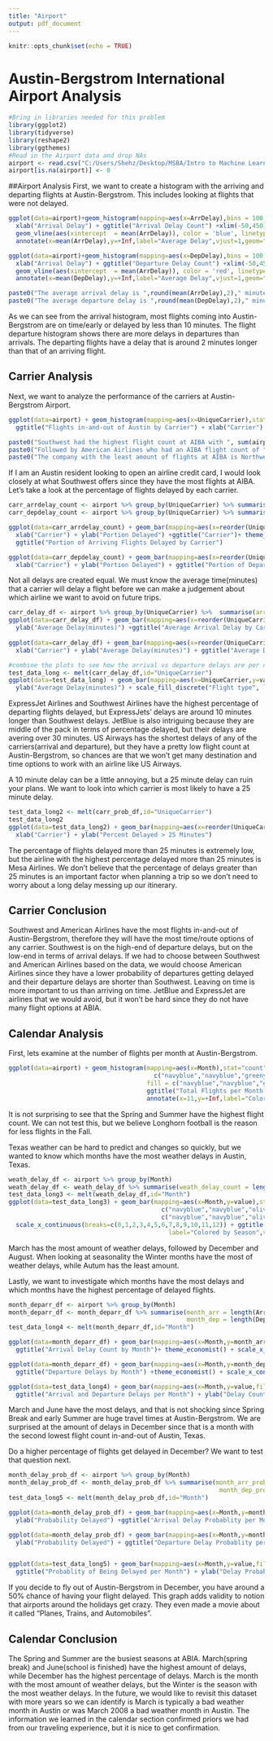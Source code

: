 ---
title: "Airport"
output: pdf_document
---

```{r setup, include=FALSE}
knitr::opts_chunk$set(echo = TRUE)
```
# Austin-Bergstrom International Airport Analysis


```{r libraries}
#Bring in libraries needed for this problem
library(ggplot2)
library(tidyverse)
library(reshape2)
library(ggthemes)
#Read in the Airport data and drop NAs
airport <- read.csv("C:/Users/Shehz/Desktop/MSBA/Intro to Machine Learning/STA380-master/data/ABIA.csv")
airport[is.na(airport)] <- 0
```
##Airport Analysis
First, we want to create a histogram with the arriving and departing flights at Austin-Bergstrom. This includes looking at flights that were not delayed. 
```{r flightHisto, echo = FALSE}
ggplot(data=airport)+geom_histogram(mapping=aes(x=ArrDelay),bins = 100,binwidth = 15,color = 'firebrick4', fill="tomato1") + 
  xlab("Arrival Delay") + ggtitle("Arrival Delay Count") +xlim(-50,450) + ylim(0,80000)+ylab("Count") +
  geom_vline(aes(xintercept  = mean(ArrDelay)), color = 'blue', linetype = 'dashed', size = 1) +theme_economist() +
  annotate(x=mean(ArrDelay),y=+Inf,label="Average Delay",vjust=1,geom="label") 

ggplot(data=airport)+geom_histogram(mapping=aes(x=DepDelay),bins = 100,binwidth = 15,color = 'slateblue', fill="skyblue1") + 
  xlab("Arrival Delay") + ggtitle("Departure Delay Count") +xlim(-50,450) +ylim(0,80000) +ylab("Count") +
  geom_vline(aes(xintercept  = mean(ArrDelay)), color = 'red', linetype = 'dashed', size = 1) + theme_economist() + 
  annotate(x=mean(DepDelay),y=+Inf,label="Average Delay",vjust=1,geom="label") 

paste0("The average arrival delay is ",round(mean(ArrDelay),2)," minutes.")
paste0("The average departure delay is ",round(mean(DepDelay),2)," minutes.")
```
As we can see from the arrival histogram, most flights coming into Austin-Bergstrom are on time/early or delayed by less than 10 minutes. The flight departure histogram shows there are more delays in departures than arrivals. The departing flights have a delay that is around 2 minutes longer than that of an arriving flight. 

## Carrier Analysis
Next, we want to analyze the performance of the carriers at Austin-Bergstrom Airport.
``` {r carrierCount}
ggplot(data=airport) + geom_histogram(mapping=aes(x=UniqueCarrier),stat="count", color = "darkorange4", fill = "tan2") + 
  ggtitle("Flights in-and-out of Austin by Carrier") + xlab("Carrier") + ylab("Number of Flights") + theme_economist() 

paste0("Southwest had the highest flight count at AIBA with ", sum(airport$UniqueCarrier == "WN"),".")
paste0("Followed by American Airlines who had an AIBA flight count of ", sum(airport$UniqueCarrier == "AA"),".")
paste0("The company with the least amount of flights at AIBA is Northwest Airlines with ",sum(airport$UniqueCarrier == "NW"), " flights.")
```
If I am an Austin resident looking to open an airline credit card, I would look closely at what Southwest offers since they have the most flights at AIBA.
Let's take a look at the percentage of flights delayed by each carrier.
``` {r carrierNorm, echo = FALSE}
carr_arrdelay_count <- airport %>% group_by(UniqueCarrier) %>% summarise(carrier_arr_prob = length(ArrDelay[ArrDelay>0])/length(ArrDelay))
carr_depdelay_count <- airport %>% group_by(UniqueCarrier) %>% summarise(carrier_dep_prob = length(DepDelay[DepDelay>0])/length(DepDelay)) 

ggplot(data=carr_arrdelay_count) + geom_bar(mapping=aes(x=reorder(UniqueCarrier,carrier_arr_prob),y=carrier_arr_prob),stat="identity",position="dodge", color = 'firebrick4', fill = 'tomato1') +
  xlab("Carrier") + ylab("Portion Delayed") +ggtitle("Carrier")+ theme_economist() +
  ggtitle("Portion of Arriving Flights Delayed by Carrier")

ggplot(data=carr_depdelay_count) + geom_bar(mapping=aes(x=reorder(UniqueCarrier,carrier_dep_prob),y=carrier_dep_prob), stat="identity",position="dodge", color = 'slateblue', fill="skyblue1") +
  xlab("Carrier") + ylab("Portion Delayed") + ggtitle("Portion of Departing Flights Delayed by Carrier") +theme_economist()
```
Not all delays are created equal. We must know the average time(minutes) that a carrier will delay a flight before we can make a judgement about which airline we want to avoid on future trips.

``` {r carrierAvg, echo = FALSE}
carr_delay_df <- airport %>% group_by(UniqueCarrier) %>%  summarise(arr_delay_avg = mean(ArrDelay[ArrDelay>0]),dep_delay_avg = mean(DepDelay[ArrDelay>0]))
ggplot(data=carr_delay_df) + geom_bar(mapping=aes(x=reorder(UniqueCarrier,arr_delay_avg),y=arr_delay_avg),stat="identity",position="dodge", color = 'firebrick4', fill = 'tomato1') + xlab("Carrier") +
  ylab("Average Delay(minutes)") +ggtitle("Average Arrival Delay by Carrier")+ theme_economist()
  
ggplot(data=carr_delay_df) + geom_bar(mapping=aes(x=reorder(UniqueCarrier,dep_delay_avg),y=dep_delay_avg), stat="identity",position="dodge", color = 'slateblue', fill="skyblue1") + 
  xlab("Carrier") + ylab("Average Delay(minutes)") + ggtitle("Average Departure Delay by Carrier") +theme_economist()

#combine the plots to see how the arrival vs departure delays are per carrier to see if one carrier has more of one type
test_data_long <- melt(carr_delay_df,id="UniqueCarrier")
ggplot(data=test_data_long) + geom_bar(mapping=aes(x=UniqueCarrier,y=value,fill=variable), stat="identity",position="dodge") + ggtitle("Average Arrival and Departure Delay per Carrier")+xlab("Carrier") +
  ylab("Average Delay(minutes)") + scale_fill_discrete("Flight type", labels = c("Arrival","Delay")) + theme_economist()

```
ExpressJet Airlines and Southwest Airlines have the highest percentage of departing flights delayed, but ExpressJets' delays are around 10 minutes longer than Southwest delays. JetBlue is also intriguing because they are middle of the pack in terms of percentage delayed, but their delays are avering over 30 minutes. US Airways has the shortest delays of any of the carriers(arrival and departure), but they have a pretty low flight count at Austin-Bergstrom, so chances are that we won't get many destination and time options to work with an airline like US Airways.

A 10 minute delay can be a little annoying, but a 25 minute delay can ruin your plans. We want to look into which carrier is most likely to have a 25 minute delay. 
``` {r carrier25, echo = FALSE}
test_data_long2 <- melt(carr_prob_df,id="UniqueCarrier")
test_data_long2
ggplot(data=test_data_long2) + geom_bar(mapping=aes(x=reorder(UniqueCarrier,value),y=value),stat="identity",color ='darkgreen', fill = 'lightgreen') + ggtitle("Carrier Probablity of Delay > 25 minutes") +
  xlab("Carrier") + ylab("Percent Delayed > 25 Minutes")
```
The percentage of flights delayed more than 25 minutes is extremely low, but the airline with the highest percentage delayed more than 25 minutes is Mesa Airlines. We don't believe that the percentage of delays greater than 25 minutes is an important factor when planning a trip so we don't need to worry about a long delay messing up our itinerary. 

## Carrier Conclusion

Southwest and American Airlines have the most flights in-and-out of Austin-Bergstrom, therefore they will have the most time/route options of any carrier. Southwest is on the high-end of departure delays, but on the low-end in terms of arrival delays. If we had to choose between Southwest and American Airlines based on the data, we would choose American Airlines since they have a lower probability of departures getting delayed and their departure delays are shorter than Southwest. Leaving on time is more important to us than arriving on time. JetBlue and ExpressJet are airlines that we would avoid, but it won't be hard since they do not have many flight options at ABIA. 

## Calendar Analysis

First, lets examine at the number of flights per month at Austin-Bergstrom. 
``` {r monthCount}
ggplot(data=airport) + geom_histogram(mapping=aes(x=Month),stat="count",col =
                                        c("navyblue","navyblue","greenyellow","greenyellow","greenyellow","gold2","gold2","gold2","sienna2","sienna2","sienna2","navyblue"),
                                      fill = c("navyblue","navyblue","greenyellow","greenyellow","greenyellow","gold2","gold2","gold2","sienna2","sienna2","sienna2","navyblue")) + 
                                      ggtitle("Total Flights per Month in-and-out of Austin") +scale_x_continuous( breaks=c(0,1,2,3,4,5,6,7,8,9,10,11,12)) +ylab("Flight Count") +
                                      annotate(x=11,y=+Inf,label="Colored by Season",vjust=2,geom="label")
```
It is not surprising to see that the Spring and Summer have the highest flight count. We can not test this, but we believe Longhorn football is the reason for less flights in the Fall. 

Texas weather can be hard to predict and changes so quickly, but we wanted to know which months have the most weather delays in Austin, Texas. 

``` {r weatherAnalysis}
weath_delay_df <- airport %>% group_by(Month) 
weath_delay_df <- weath_delay_df %>% summarise(weath_delay_count = length(WeatherDelay[WeatherDelay>0])) 
test_data_long3 <- melt(weath_delay_df,id="Month")
ggplot(data=test_data_long3) + geom_bar(mapping=aes(x=Month,y=value),stat="identity",col =
                                          c("navyblue","navyblue","olivedrab4","olivedrab4","olivedrab4","gold2","gold2","gold2","sienna2","sienna2","sienna2","navyblue"),fill =
                                          c("navyblue","navyblue","olivedrab4","olivedrab4","olivedrab4","gold2","gold2","gold2","sienna2","sienna2","sienna2","navyblue")) +
  scale_x_continuous(breaks=c(0,1,2,3,4,5,6,7,8,9,10,11,12)) + ggtitle("Weather Delays per Month") + ylab("Delay Count") + annotate(x=11,y=+Inf,
                                            label="Colored by Season",vjust=2,geom="label") + theme_economist()
```
March has the most amount of weather delays, followed by December and August. When looking at seasonality the Winter months have the most of weather delays, while Autum has the least amount. 

Lastly, we want to investigate which months have the most delays and which months have the highest percentage of delayed flights. 

```{r monthDelayCount}
month_deparr_df <- airport %>% group_by(Month) 
month_deparr_df <- month_deparr_df %>% summarise(month_arr = length(ArrDelay[ArrDelay>0]),
                                                 month_dep = length(DepDelay[DepDelay>0])) 
test_data_long4 <- melt(month_deparr_df,id="Month")

ggplot(data=month_deparr_df) + geom_bar(mapping=aes(x=Month,y=month_arr), stat="identity",position="dodge", color = 'firebrick4', fill = 'tomato1') + xlab("Month") + ylab("Delay Count") +
  ggtitle("Arrival Delay Count by Month")+ theme_economist() + scale_x_continuous( breaks=c(0,1,2,3,4,5,6,7,8,9,10,11,12))

ggplot(data=month_deparr_df) + geom_bar(mapping=aes(x=Month,y=month_dep), stat="identity",position="dodge", color = 'slateblue', fill="skyblue1") +  xlab("Month") + ylab("Delay Count") +
  ggtitle("Departure Delays by Month") +theme_economist() + scale_x_continuous( breaks=c(0,1,2,3,4,5,6,7,8,9,10,11,12))

ggplot(data=test_data_long4) + geom_bar(mapping=aes(x=Month,y=value,fill=variable),stat="identity",position="dodge") + scale_x_continuous( breaks=c(0,1,2,3,4,5,6,7,8,9,10,11,12)) +
  ggtitle("Arrival and Departure Delays per Month") + ylab("Delay Count") + scale_fill_discrete("Flight type", labels = c("Arrival","Delay"))
```
March and June have the most delays, and that is not shocking since Spring Break and early Summer are huge travel times at Austin-Bergstrom. We are surprised at the amount of delays in December since that is a month with the second lowest flight count in-and-out of Austin, Texas. 

Do a higher percentage of flights get delayed in December? We want to test that question next. 

``` {r monthDelayNorm}
month_delay_prob_df <- airport %>% group_by(Month)
month_delay_prob_df <- month_delay_prob_df %>% summarise(month_arr_prob = length(ArrDelay[ArrDelay>0])/length(ArrDelay),
                                                          month_dep_prob = length(DepDelay[DepDelay>0])/length(DepDelay))
test_data_long5 <- melt(month_delay_prob_df,id="Month")

ggplot(data=month_delay_prob_df) + geom_bar(mapping=aes(x=Month,y=month_arr_prob), stat="identity",position="dodge", color = 'firebrick4', fill = 'tomato1') + xlab("Month") +
  ylab("Probability Delayed") +ggtitle("Arrival Delay Probablity per Month")+ theme_economist() +scale_x_continuous( breaks=c(0,1,2,3,4,5,6,7,8,9,10,11,12))

ggplot(data=month_delay_prob_df) + geom_bar(mapping=aes(x=Month,y=month_dep_prob), stat="identity",position="dodge", color = 'slateblue', fill="skyblue1") + xlab("Month") +
  ylab("Probability Delayed") + ggtitle("Departure Delay Probablity per Month") +theme_economist() +scale_x_continuous( breaks=c(0,1,2,3,4,5,6,7,8,9,10,11,12))


ggplot(data=test_data_long5) + geom_bar(mapping=aes(x=Month,y=value,fill=variable),stat="identity",position="dodge") +scale_x_continuous( breaks=c(0,1,2,3,4,5,6,7,8,9,10,11,12)) +
  ggtitle("Probablity of Being Delayed per Month") + ylab("Delay Probablity") + scale_fill_discrete("Flight type", labels = c("Arrival","Delay"))
```
If you decide to fly out of Austin-Bergstrom in December, you have around a 50% chance of having your flight delayed. This graph adds validity to notion that airports around the holidays get crazy. They even made a movie about it called "Planes, Trains, and Automobiles".

## Calendar Conclusion
The Spring and Summer are the busiest seasons at ABIA. March(spring break) and June(school is finished) have the highest amount of delays, while December has the highest percentage of delays. March is the month with the most amount of weather delays, but the Winter is the season with the most weather delays. In the future, we would like to revisit this dataset with more years so we can identify is March is typically a bad weather month in Austin or was March 2008 a bad weather month in Austin. The information we learned in the calendar section confirmed priors we had from our traveling experience, but it is nice to get confirmation. 




